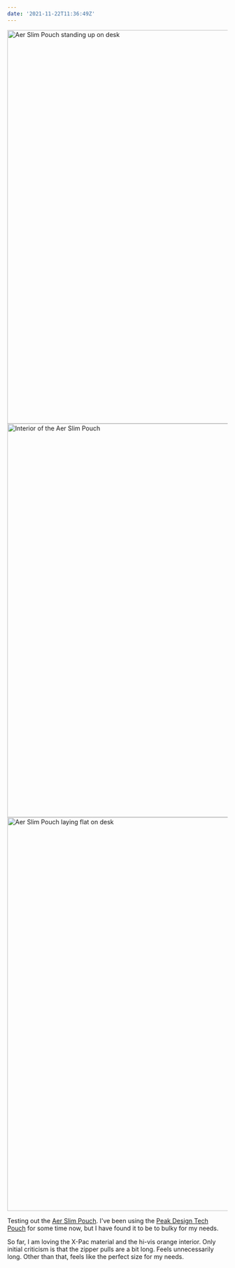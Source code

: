 ```yaml
---
date: '2021-11-22T11:36:49Z'
---
```

<Slideshow>
  <Image
    src="https://res.cloudinary.com/alexcarpenter/image/upload/c_scale,w_1200/v1637598933/Personal%20Website/IMG_0909.jpg"
    width="1200"
    height="900"
    alt="Aer Slim Pouch standing up on desk"
  />
  <Image
    src="https://res.cloudinary.com/alexcarpenter/image/upload/c_scale,w_1200/v1637598919/Personal%20Website/IMG_0912.jpg"
    width="1200"
    height="900"
    alt="Interior of the Aer Slim Pouch"
  />
  <Image
    src="https://res.cloudinary.com/alexcarpenter/image/upload/c_scale,w_1200/v1637598934/Personal%20Website/IMG_0911.jpg"
    width="1200"
    height="900"
    alt="Aer Slim Pouch laying flat on desk"
  />
</Slideshow>

Testing out the [Aer Slim Pouch](https://www.aersf.com/slim-pouch-xpac-black). I've been using the [Peak Design Tech Pouch](https://www.peakdesign.com/products/tech-pouch) for some time now, but I have found it to be to bulky for my needs.

So far, I am loving the X-Pac material and the hi-vis orange interior. Only initial criticism is that the zipper pulls are a bit long. Feels unnecessarily long. Other than that, feels like the perfect size for my needs.